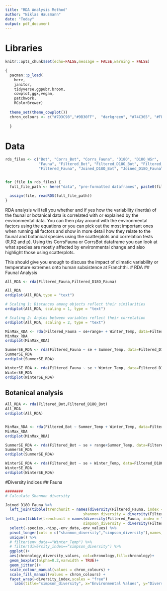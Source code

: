 ```yaml
---
title: "RDA Analysis Method"
author: "Niklas Hausmann"
date: "Today"
output: pdf_document
---
```


# Libraries 
```r
knitr::opts_chunk$set(echo=FALSE,message = FALSE,warning = FALSE)

{
  pacman::p_load(
    here,
    janitor,
    tidyverse,ggpubr,broom,
    cowplot,ggx,vegan,
    patchwork,
    RColorBrewer) 
  
  theme_set(theme_cowplot())
  chron_colours <- c("#7D3C98","#9B30FF",  "darkgreen", "#74C365", "#FF8C00","#FFD700")
  
  }
```

# Data
```r

rds_files <- c("Bot", "Corrs_Bot", "Corrs_Fauna", "D18O", "D18O_WSr", 
               "Fauna", "Filtered_Bot", "Filtered_D18O_Bot", "Filtered_D18O_Fauna", 
               "Filtered_Fauna", "Joined_D18O_Bot", "Joined_D18O_Fauna")


for (file in rds_files) {
  full_file_path <- here("data", "pre-formatted dataframes", paste0(file, ".rds"))

  assign(file, readRDS(full_file_path))
}

```



RDA analysis will tell you whether and if yes how the variability (inertia) of the faunal or botanical data is correlated with or explained by the environmental data. You can then play around with the environmental factors using the equations or you can pick out the most important ones when running all factors and show in more detail how they relate to the faunal and botanical species using the scatterplots and correlation tests (R,R2 and p). 
Using ths CorrsFauna or CorrsBot dataframe you can look at what species are mostly affected by environmental change and also highlight those using scatterplots.

This should give you enough to discuss the impact of climatic variability or temperature extremes onto human subsistence at Franchthi.
# RDA
## Faunal Analysis
```r
All_RDA <- rda(Filtered_Fauna,Filtered_D18O_Fauna)
```


```r
All_RDA
ordiplot(All_RDA,type = "text")

# Scaling 1: Distances among objects reflect their similarities	
ordiplot(All_RDA, scaling = 1, type = "text")

# Scaling 2: Angles between variables reflect their correlation
ordiplot(All_RDA, scaling = 2, type = "text")

MinMax_RDA <- rda(Filtered_Fauna ~ se+range+ + Winter_Temp, data=Filtered_D18O_Fauna)
MinMax_RDA
ordiplot(MinMax_RDA)

SummerSE_RDA <- rda(Filtered_Fauna ~ se + Summer_Temp, data=Filtered_D18O_Fauna)
SummerSE_RDA
ordiplot(SummerSE_RDA)

WinterSE_RDA <- rda(Filtered_Fauna ~ se + Winter_Temp, data=Filtered_D18O_Fauna)
WinterSE_RDA
ordiplot(WinterSE_RDA)

```


## Botanical analysis
```r
All_RDA <- rda(Filtered_Bot,Filtered_D18O_Bot)
All_RDA
ordiplot(All_RDA)


MinMax_RDA <- rda(Filtered_Bot ~ Summer_Temp + Winter_Temp, data=Filtered_D18O_Bot)
MinMax_RDA
ordiplot(MinMax_RDA)

SummerSE_RDA <- rda(Filtered_Bot ~ se + range+Summer_Temp, data=Filtered_D18O_Bot)
SummerSE_RDA
ordiplot(SummerSE_RDA)

WinterSE_RDA <- rda(Filtered_Bot ~ se + Winter_Temp, data=Filtered_D18O_Bot)
WinterSE_RDA
ordiplot(WinterSE_RDA)


```



#Diversity indices
## Fauna
```r
########
# Calculate Shannon diversity

Joined_D18O_Fauna %>% 
  left_join(tibble(trenchunit = names(diversity(Filtered_Fauna, index = "shannon")), 
                                   shannon_diversity = diversity(Filtered_Fauna, index = "shannon")),by="trenchunit") %>% 
left_join(tibble(trenchunit = names(diversity(Filtered_Fauna, index = "simpson")), 
                                   simpson_diversity = diversity(Filtered_Fauna, index = "simpson")),by="trenchunit") %>% 
  select(-species,-nisp,-env_data,-env_values) %>%
  pivot_longer(cols = c("shannon_diversity","simpson_diversity"),names_to = "diversity_index",values_to = "diversity_values") %>% 
  unique() %>% 
  # filter(env_data=="Winter_Temp") %>% 
  # filter(diversity_index=="simpson_diversity") %>% 
  ggplot()+
  aes(chronology,diversity_values, col=chronology,fill=chronology)+
  geom_boxplot(alpha=0.2,varwidth = TRUE)+
  geom_jitter()+
  scale_colour_manual(values = chron_colours) + 
  scale_fill_manual(values = chron_colours) + 
  facet_wrap(~diversity_index,scales = "free")
    labs(title="simpson_diversity", x="Environmental Values", y="Diversity values", col="")
  




```

